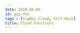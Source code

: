 ```yaml
---
date: 2024-06-06
id: gcp-fns
tags : [SigNoz Cloud, Self-Host]
title: Cloud Functions
---
```


<DocCardContainer>

<DocCard
    title="📄️ Logging"
    description="This guide provides a detailed walkthrough on how to set up a Google Cloud Function to send the logs to SigNoz."
    href="/docs/gcp-monitoring/gcp-fns/logging/"
/>

<DocCard
    title="📄️ Custom Metrics from Cloud Function"
    description="This guide provides a detailed walkthrough on how to set up a Google Cloud Function to send the logs to SigNoz."
    href="/docs/gcp-monitoring/gcp-fns/custom-metrics/"
/>

<DocCard
    title="📄️ Cloud Function Metrics"
    description="This guide provides a detailed walkthrough on how to set up a Google Cloud Function to send the logs to SigNoz."
    href="/docs/gcp-monitoring/gcp-fns/fns-metrics/"
/>
  
<DocCard
    title="📄️ Tracing"
    description="This guide provides a detailed walkthrough on how to set up a Google Cloud Function to send the traces to SigNoz."
    href="/docs/gcp-monitoring/gcp-fns/tracing/"
/>

</DocCardContainer>

